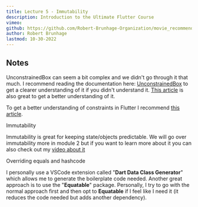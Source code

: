 ```yaml
---
title: Lecture 5 - Immutability
description: Introduction to the Ultimate Flutter Course
vimeo:  
github: https://github.com/Robert-Brunhage-Organization/movie_recommendation_app_course/commit/454914801e9b6758249a6e36e8a6bf8f52d93a16
author: Robert Brunhage
lastmod: 10-30-2022
---
```


## Notes

UnconstrainedBox can seem a bit complex and we didn't go through it that much. I recommend reading the documentation here: [UnconstrainedBox](https://api.flutter.dev/flutter/widgets/UnconstrainedBox-class.html) to get a clearer understanding of it if you didn't understand it. [This article](https://dev.to/pedromassango/unconstrainedbox-is-your-friend-tip-5-19cl) is also great to get a better understanding of it.


To get a better understanding of constraints in Flutter I recommend [this article](https://docs.flutter.dev/development/ui/layout/constraints).


Immutability

Immutability is great for keeping state/objects predictable. We will go over immutability more in module 2 but if you want to learn more about it you can also check out my [video about it](https://www.youtube.com/watch?v=nUF0IrEjWj0)


Overriding equals and hashcode

I personally use a VSCode extension called "**Dart Data Class Generator**" which allows me to generate the boilerplate code needed. Another great approach is to use the "**Equatable**" package. Personally, I try to go with the normal approach first and then opt to **Equatable** if I feel like I need it (it reduces the code needed but adds another dependency).
